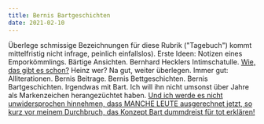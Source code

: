 ```yaml
---
title: Bernis Bartgeschichten
date: 2021-02-10
---
```

Überlege schmissige Bezeichnungen für diese Rubrik ("Tagebuch") kommt mittelfristig nicht infrage, peinlich einfallslos). Erste Ideen: Notizen eines Emporkömmlings. Bärtige Ansichten. Bernhard Hecklers Intimschatulle. [Wie, das gibt es schon?](https://www.rowohlt.de/buch/heinz-strunk-nach-notat-zu-bett-9783499001550) Heinz wer? Na gut, weiter überlegen. Immer gut: Alliterationen. Bernis Beitrage. Bernis Bettgeschichten. Bernis Bartgeschichten. Irgendwas mit Bart. Ich will ihn nicht umsonst über Jahre als Markenzeichen herangezüchtet haben. [Und ich werde es nicht unwidersprochen hinnehmen, dass MANCHE LEUTE ausgerechnet jetzt, so kurz vor meinem Durchbruch, das Konzept Bart dummdreist für tot erklären! ](https://www.zeit.de/2021/05/hipster-lifestyle-hedonismus-nachhaltigkeit-gentrifizierung-trend-ende)